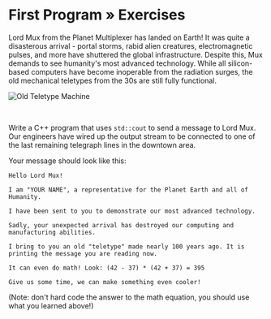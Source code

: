 
# First Program » Exercises

Lord Mux from the Planet Multiplexer has landed on Earth! It was quite a disasterous arrival - portal storms, rabid alien creatures, 
electromagnetic pulses, and more have shuttered the global infrastructure. Despite this, Mux demands to see humanity's most advanced
technology. While all silicon-based computers have become inoperable from the radiation surges, the old mechanical teletypes from the 30s
are still fully functional.

<Image center
		alt="Old Teletype Machine"
		src="/img/tutorials/course/basic/first-program/teletype.png"
		maxwidth="500px"
	/>

<br/>

Write a C++ program that uses `std::cout` to send a message to Lord Mux. Our engineers have wired up the output stream to be connected
to one of the last remaining telegraph lines in the downtown area.

Your message should look like this:
```plaintext
Hello Lord Mux!

I am "YOUR NAME", a representative for the Planet Earth and all of Humanity.

I have been sent to you to demonstrate our most advanced technology. 

Sadly, your unexpected arrival has destroyed our computing and manufacturing abilities. 

I bring to you an old "teletype" made nearly 100 years ago. It is printing the message you are reading now.

It can even do math! Look: (42 - 37) * (42 + 37) = 395

Give us some time, we can make something even cooler!
```

(Note: don't hard code the answer to the math equation, you should use what you learned above!)
